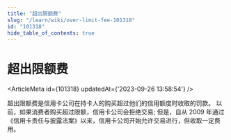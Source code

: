 ```yaml
---
title: "超出限额费"
slug: "/learn/wiki/over-limit-fee-101318"
id: "101318"
hide_table_of_contents: true
---
```



# 超出限额费

<ArticleMeta id={101318} updatedAt={'2023-09-26 13:58:54'} />
<div className='border-solid border-b border-t-0 my-4 border-[var(--ifm-color-gray-300)]' />

超出限额费是信用卡公司在持卡人的购买超过他们的信用额度时收取的罚款。 以前，如果消费者购买超过限额，信用卡公司会拒绝交易; 但是，自从 2009 年通过《信用卡责任与披露法案》以来，信用卡公司开始允许交易进行，但收取一定费用。
